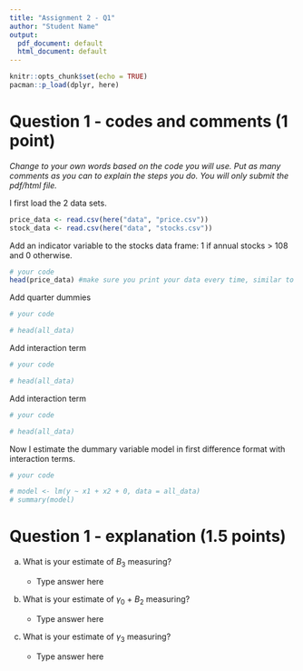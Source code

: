 ```yaml
---
title: "Assignment 2 - Q1"
author: "Student Name"
output:
  pdf_document: default
  html_document: default
---
```


```r
knitr::opts_chunk$set(echo = TRUE)
pacman::p_load(dplyr, here)
```

# Question 1 - codes and comments (1 point)

*Change to your own words based on the code you will use. Put as many comments as you can to explain the steps you do. You will only submit the pdf/html file.*

I first load the 2 data sets. 

```r
price_data <- read.csv(here("data", "price.csv"))
stock_data <- read.csv(here("data", "stocks.csv"))
```

Add an indicator variable to the stocks data frame: 1 if annual stocks > 108 and 0 otherwise.  

```r
# your code
head(price_data) #make sure you print your data every time, similar to Dr. Vercammen's guide
```

Add quarter dummies

```r
# your code

# head(all_data)
```

Add interaction term 

```r
# your code

# head(all_data)
```

Add interaction term 

```r
# your code

# head(all_data)
```

Now I estimate the dummary variable model in first difference format with interaction terms.  

```r
# your code

# model <- lm(y ~ x1 + x2 + 0, data = all_data)
# summary(model)
```

# Question 1 - explanation (1.5 points)

(a) What is your estimate of $B_3$ measuring?

    - Type answer here

(b) What is your estimate of $\gamma_0$ + $B_2$ measuring?

    - Type answer here

(c) What is your estimate of $\gamma_3$ measuring? 

    - Type answer here